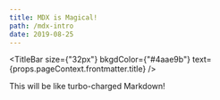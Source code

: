 ```yaml
---
title: MDX is Magical!
path: /mdx-intro
date: 2019-08-25
---
```


<TitleBar
  size={"32px"}
  bkgdColor={"#4aae9b"}
  text={props.pageContext.frontmatter.title}
/>

This will be like turbo-charged Markdown!